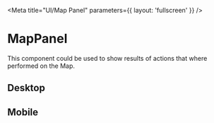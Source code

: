 
<Meta title="UI/Map Panel" parameters={{ layout: 'fullscreen' }} />

# MapPanel

This component could be used to show results of actions that where performed on the Map.

## Desktop

<Preview>
  <Story name="Default">
    <Map fullScreen>
      <MapPanelExample />
    </Map>
  </Story>
</Preview>

## Mobile

<Preview>
  <Story
    name="Mobile"
    parameters={{
      viewport: {
        viewports: INITIAL_VIEWPORTS,
        defaultViewport: 'iphone6',
      },
    }}
  >
    <Map fullScreen>
      <MapPanelExample />
    </Map>
  </Story>
</Preview>
